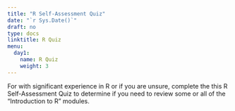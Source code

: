 ```yaml
---
title: "R Self-Assessment Quiz"
date: "`r Sys.Date()`"
draft: no
type: docs
linktitle: R Quiz
menu:
  day1:
    name: R Quiz
    weight: 3
---
```


For with significant experience in R or if you are unsure, complete the this R Self-Assessment Quiz to determine if you need to review some or all 
of the "Introduction to R" modules.


